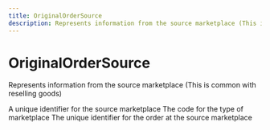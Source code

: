 ```yaml
---
title: OriginalOrderSource
description: Represents information from the source marketplace (This is common with reselling goods)
---
```


OriginalOrderSource
===============================================
Represents information from the source marketplace (This is common with reselling goods)

<Reference>
  <Field name="source_id" type="string" nullable={true}>
    <Description>
      A unique identifier for the source marketplace
    </Description>
  </Field>
  <Field name="marketplace_code" type="string" nullable={true}>
    <Description>
      The code for the type of marketplace
    </Description>
  </Field>
  <Field name="order_id" type="string" nullable={true}>
    <Description>
      The unique identifier for the order at the source marketplace
    </Description>
  </Field>
</Reference>